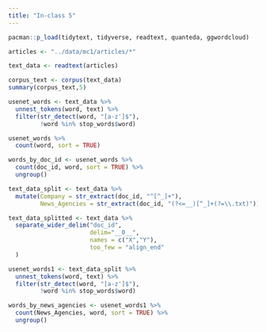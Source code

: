 ```yaml
---
title: "In-class 5"
---
```


```r
pacman::p_load(tidytext, tidyverse, readtext, quanteda, ggwordcloud)
```

```r
articles <- "../data/mc1/articles/*"
```

```r
text_data <- readtext(articles)
```

```r
corpus_text <- corpus(text_data)
summary(corpus_text,5)
```

```r
usenet_words <- text_data %>%
  unnest_tokens(word, text) %>%
  filter(str_detect(word, "[a-z']$"),
         !word %in% stop_words$word)

usenet_words %>%
  count(word, sort = TRUE)

words_by_doc_id <- usenet_words %>%
  count(doc_id, word, sort = TRUE) %>%
  ungroup()
```

```r
text_data_split <- text_data %>%
  mutate(Company = str_extract(doc_id, "^[^_]+"),
         News_Agencies = str_extract(doc_id, "(?<=__)[^_]+(?=\\.txt)"))
```

```r
text_data_splitted <- text_data %>%
  separate_wider_delim("doc_id",
                       delim="__0__",
                       names = c("X","Y"),
                       too_few = "align_end"
  )

usenet_words1 <- text_data_split %>%
  unnest_tokens(word, text) %>%
  filter(str_detect(word, "[a-z']$"),
         !word %in% stop_words$word)

words_by_news_agencies <- usenet_words1 %>%
  count(News_Agencies, word, sort = TRUE) %>%
  ungroup()
```
